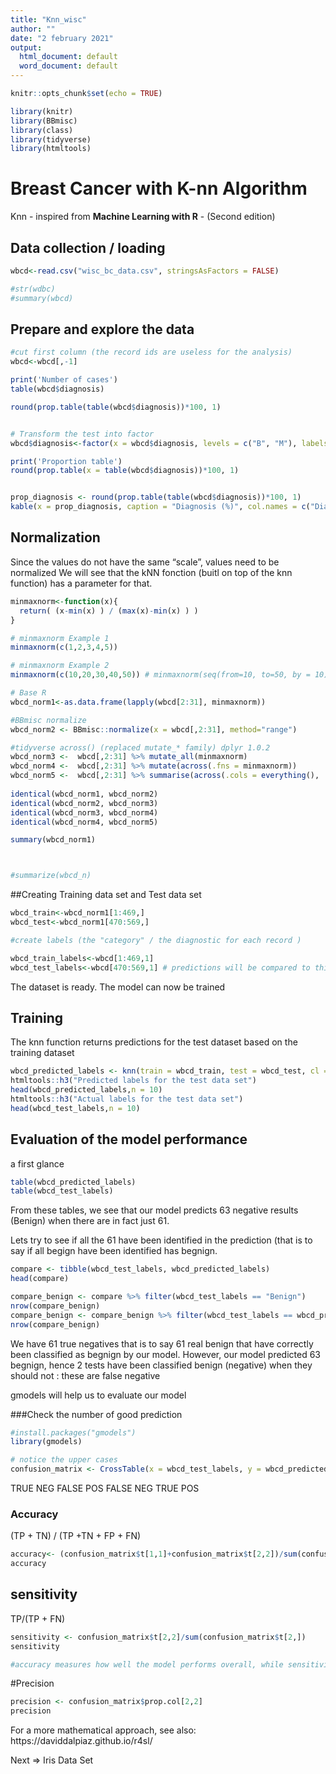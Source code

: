 ```yaml
---
title: "Knn_wisc"
author: ""
date: "2 february 2021"
output:
  html_document: default
  word_document: default
---
```


```r
knitr::opts_chunk$set(echo = TRUE)

```

```r
library(knitr)
library(BBmisc)
library(class)
library(tidyverse)
library(htmltools)
```

# Breast Cancer with K-nn Algorithm

Knn - inspired from **Machine Learning with R** - (Second edition)

## Data collection / loading
```r
wbcd<-read.csv("wisc_bc_data.csv", stringsAsFactors = FALSE)

#str(wdbc)
#summary(wbcd)
```

## Prepare and explore the data

```r
#cut first column (the record ids are useless for the analysis)
wbcd<-wbcd[,-1]

print('Number of cases')
table(wbcd$diagnosis)

round(prop.table(table(wbcd$diagnosis))*100, 1)


# Transform the test into factor
wbcd$diagnosis<-factor(x = wbcd$diagnosis, levels = c("B", "M"), labels = c("Benign", "Malignant"))

print('Proportion table')
round(prop.table(x = table(wbcd$diagnosis))*100, 1)


prop_diagnosis <- round(prop.table(table(wbcd$diagnosis))*100, 1)
kable(x = prop_diagnosis, caption = "Diagnosis (%)", col.names = c("Diagnosis", "Freq."))

```
## Normalization
Since the values do not have the same "scale", values need to be normalized
We will see that the kNN fonction (buitl on top of the knn function) has a parameter for that.

```r
minmaxnorm<-function(x){
  return( (x-min(x) ) / (max(x)-min(x) ) )
}

# minmaxnorm Example 1
minmaxnorm(c(1,2,3,4,5))

# minmaxnorm Example 2
minmaxnorm(c(10,20,30,40,50)) # minmaxnorm(seq(from=10, to=50, by = 10) )

```
```r
# Base R
wbcd_norm1<-as.data.frame(lapply(wbcd[2:31], minmaxnorm))

#BBmisc normalize
wbcd_norm2 <- BBmisc::normalize(x = wbcd[,2:31], method="range")

#tidyverse across() (replaced mutate_* family) dplyr 1.0.2
wbcd_norm3 <-  wbcd[,2:31] %>% mutate_all(minmaxnorm)
wbcd_norm4 <-  wbcd[,2:31] %>% mutate(across(.fns = minmaxnorm))
wbcd_norm5 <-  wbcd[,2:31] %>% summarise(across(.cols = everything(), .fns = minmaxnorm))
  
identical(wbcd_norm1, wbcd_norm2)
identical(wbcd_norm2, wbcd_norm3)
identical(wbcd_norm3, wbcd_norm4)
identical(wbcd_norm4, wbcd_norm5)

summary(wbcd_norm1)



#summarize(wbcd_n)
```
##Creating Training data set and Test data set
```r
wbcd_train<-wbcd_norm1[1:469,]
wbcd_test<-wbcd_norm1[470:569,]

#create labels (the "category" / the diagnostic for each record )

wbcd_train_labels<-wbcd[1:469,1]
wbcd_test_labels<-wbcd[470:569,1] # predictions will be compared to this


```

The dataset is ready. The model can now be trained


## Training
The knn function returns predictions for the test dataset based on the training dataset
```r
wbcd_predicted_labels <- knn(train = wbcd_train, test = wbcd_test, cl = wbcd_train_labels,k=21)
htmltools::h3("Predicted labels for the test data set")
head(wbcd_predicted_labels,n = 10)
htmltools::h3("Actual labels for the test data set")
head(wbcd_test_labels,n = 10)
```
## Evaluation of the model performance

a first glance
```r
table(wbcd_predicted_labels)
table(wbcd_test_labels)
```

From these tables, we see that our model predicts 63 negative results (Benign) when there are in fact just 61.

Lets try to see if all the 61 have been identified in the prediction (that is to say if all begign have been identified has begnign.

```r
compare <- tibble(wbcd_test_labels, wbcd_predicted_labels)
head(compare)

compare_benign <- compare %>% filter(wbcd_test_labels == "Benign")
nrow(compare_benign)
compare_benign <- compare_benign %>% filter(wbcd_test_labels == wbcd_predicted_labels)
nrow(compare_benign)

```
We have 61 true negatives that is to say 61 real benign that have correctly been classified as begnign by our model.
However, our model predicted 63 begnign, hence 2 tests have been classified benign (negative) when they should not : these are false negative

gmodels will help us to evaluate our model

###Check the number of good prediction
```r
#install.packages("gmodels")
library(gmodels)
```

```r
# notice the upper cases
confusion_matrix <- CrossTable(x = wbcd_test_labels, y = wbcd_predicted_labels, prop.chisq = FALSE)

```


TRUE NEG            FALSE POS
FALSE NEG           TRUE POS


### Accuracy

(TP + TN) / (TP +TN + FP + FN)
```r
accuracy<- (confusion_matrix$t[1,1]+confusion_matrix$t[2,2])/sum(confusion_matrix$t)
accuracy
```

##  sensitivity
TP/(TP + FN)
```r
sensitivity <- confusion_matrix$t[2,2]/sum(confusion_matrix$t[2,])
sensitivity

#accuracy measures how well the model performs overall, while sensitivity and specificity measure how well the model performs for each specific class (positive and negative, respectively)
```
#Precision
```r
precision <- confusion_matrix$prop.col[2,2]
precision
```



For a more mathematical approach, see also:
https://daviddalpiaz.github.io/r4sl/

Next => Iris Data Set